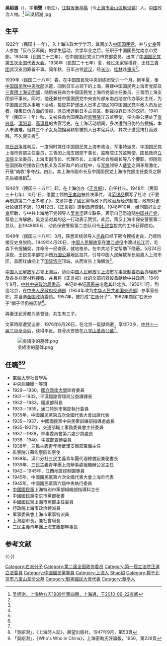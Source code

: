 {{Infobox Officeholder
|姓名=吳紹澍
|圖像=File:吳紹澍.jpg
|圖像大小=200px
|圖像說明=  
|字    =字雨聲
|號    = 
|別名    = 
|出生日期 = 1906年？月？日
|出生地點 = {{QING}}
|逝世日期 = {{dda|1976|6|26|1906||}}
|逝世地點 = {{PRC}}[[北京市|北京市]]
|死因    = 
|墓地    = 
|籍貫    =[[江蘇省|江蘇省]][[華亭縣|華亭縣]]
|政黨    = {{KMT}}<br>{{CPC}}（1948年－，秘密協助）
|religion = [[基督教|基督教]]
|parents  = 
|配偶   = 沈潤芳
|伴侶    = 
|relatives  =  
|children  =  
|著作    = 
|past    = 
}}
'''吳紹澍'''（{{bd|1906年||1976年|6月26日}}），字'''雨聲'''（雨生），[[江蘇省|江蘇省]][[華亭縣|華亭縣]]（今[[上海市|上海市]][[金山区_(上海市)|金山区]][[枫泾镇|枫泾镇]]）人。[[中國|中国]]政治人物。<ref name=sht>[http://www.shtong.gov.cn/newsite/node2/node70393/node70403/node72566/node72686/userobject1ai82640.html 吴绍澍，上海地方志1989年第四期，上海通，于2013-06-22查阅]</ref>
[[File:吳紹澍.jpg|thumb]]

==生平==
1922年（民国十一年），入上海法政大学学习，其间加入[[中国国民党|中国国民党]]，并与[[史良|史良]]等人参加「反帝反军阀」的学生运动。大学毕业之后，任职于中国国民党南京市党部。1934年（民国二十三年），任中国国民党汉口市党部委员，出席了[[中国国民党第五次全国代表大会|中国国民党第五次全国代表大会]]。1938年（民国二十七年）夏，经过[[朱家骅|朱家骅]]推荐，出任[[三青团|三青团]]武汉支团筹备干事。同年秋，日军占领[[武汉|武汉]]，经[[长沙|长沙]]、[[桂林|桂林]]赴[[重庆|重庆]]<ref name=sht/>。

1939年（民国二十八年）春，在中国国民党中央训练团受训一个月。同年夏，奉[[中国国民党中央党部|中国国民党中央党部]]派遣，回到日军占领下的上海，筹建中国国民党上海市党部及[[三民主義青年團上海支團部|三青团上海支团部]]，随后被任命为中国国民党上海市党部主任委员、三青团上海支团部干事长。同时，他还兼任中国国民党中央宣传部东南战地宣传办事处主任，为中国国民党从事地下活动，接应并护送出入日本占领区的中国国民党军政人员及记者，搜集日伪方面的情报，派员渗透到日本占领区，制裁投靠日本的汉奸。1941年（民国三十年）秋，又被任命为国民政府[[监察院|监察院]]江苏监察使，任内秉公惩处了[[宜兴县|宜兴县]]、[[溧阳县|溧阳县]]、[[高淳县|高淳县]]的贪官污吏。在上海活动期间，多次遭到日伪特务搜捕，本人未遇难，但其三个子女及胞姐吴颖彰被抓入日本宪兵队，其次子遭受拷打而致残，不久便夭折<ref name=sht/>。

[[抗日战争|抗日战争]]胜利后，一度同时兼任中国国民党上海市政治、军事特派员，中国国民党上海市党部主任委员，三青团上海支团部干事长，监察院江苏监察使，国民政府[[立法院|立法院]]立法委员，上海市副市长、代理市长，上海市社会局局长等八个要职。但随后在国民政府接收日伪机关及汉奸敌产的过程中，与[[军统|军统]]领导人[[戴笠|戴笠]]之间矛盾激化，开展“劫收”争夺战。由此，其上海市副市长及中国国民党上海市党部主任委员之职先后被撤销<ref name=sht/>。

1946年（民国三十五年）起，在上海创办《[[正言报|正言报]]》，自任社长。1948年（民国三十七年）10月1日，借罢工领袖[[王孝和|王孝和]]被处决事件，请[[范锡品|范锡品]]撰写了社论《不要再制造第二个王孝和了》，文章抨击了國民黨執政下的政治及经济制度，政府对该社论极其不满，10月12日，《正言报》遭到政府查封。1948年10月，经同窗好友[[史良|史良]]帮助，与中共上海地下党领导人[[吴克坚|吴克坚]]建立联系，表示自己愿追随[[中国共产党|中国共产党]]，帮助上海解放。吴克坚对其的这一行动表示赞赏。此后，策反上海市保安警察第二总队，到1948年5月，动员保安警察第二总队司令[[王锐含|王锐含]]投共的工作获得成功。<p>1949年（民国三十八年）3月，获悉军统领导人[[毛森|毛森]]已经下密令搜捕史良，乃冒险接应史良脱险。1949年4月20日，[[中国人民解放军|中国人民解放军]]在[[渡江战役|渡江战役]]中渡过[[长江|长江]]后，毛森下令搜捕吳，并命令一经查获，就地格杀。在中共地下党帮助下隐蔽。5月24日深夜，王锐含率部在沪西[[万国公墓|万国公墓]]地区投共，引导中国人民解放军长驱直入上海市区，首面红旗插上了[[国际饭店|国际饭店]]顶端，从而宣告上海解放<ref name=sht/>。<p>

[[中国人民解放军|中国人民解放军]]占领上海后，协助[[中国人民解放军上海市军事管制委员会|中国人民解放军上海市军事管制委员会]]办理敌产及各类档案材料接收，并且将《正言报》社的全部机器设备献给中共政府。1949年9月，[[中共中央政治局委员|中共中央政治局委员]]、书记处书记[[周恩来|周恩来]]电邀其赴北京。1950年1月，到达北京，在[[中央人民政府交通部|中央人民政府交通部]]（1954年改为[[中华人民共和国交通部|中华人民共和国交通部]]）参事室任职，并当选[[全国政协|全国政协]]委员。1957年，被打成“[[右派|右派]]分子”，1962年摘除“右派分子”帽子但仍被囚禁<ref name=sht/>。

與妻沈润芳都为基督徒，共生有三子。 

文革時期遭受迫害，1976年6月26日，在北京一監獄病逝，享年70岁。[[中共十一届三中全会|中共十一届三中全会]]后，获得平反。其骨灰安放在[[八宝山革命公墓|八宝山革命公墓]]<ref name=sht/>。

[[File:吳紹澍的墓碑.png|thumb]]

== 任職<ref>「吳紹澍」，《上海時人誌》，展望出版社，1947年9月，第53頁</ref><ref>「吳紹澍」，《Who's Who in China》，上海密勒氏評論報，1950，第228頁</ref> ==
* [[東吳大學|東吳大學]]社會學系
* 中央訓練團一等班
* 1929－1930，[[國立曁南大學|國立曁南大學]]訓育委員
* 1931－1932，平漢鐵路管理局公益課課長
* 1932－1933，鐵道部科長
* 1933－1935，漢口特別市黨部執行委員
* 1935年，中國國民黨第五次全國代表大會出席代表
* 1935－1937，中國國民黨中央民衆訓練部指導處處長
* 1935-1937年，交通部職工事務委員會主任委員
* 1937－1938，軍事委員會第六處少將處長
* 1938－1940，中宣部宣傳委員
* 1938年，三民主義靑年團武漢支團部籌備主任
* 監察院江蘇監察區監察使
* 1938年，漢口分社三民主義青年團代理總書記兼秘書長
* 1939年，三民主義青年團上海辦事處組織辦公室主任
* 1942－1945年，江西地區控制園專員
* 1945年，中國國民黨第六次全國代表大會上海市代表
* 1945年，中國國民黨第六屆中央執行委員
* [[中國國民黨|中國國民黨]]上海特別市黨部組織部指導科主任
* 中國國民黨南京市黨部秘書
* 中國國民黨上海市黨部主任委員
* 行政院上海市政治特派員
* 軍事委員會上海市軍事特派員
* 上海副市長，兼社會局長
* 三民主義靑年團上海支團部幹事長

== 参考文献 ==
{{Reflist}}
{{-}}
{{第4屆中華民國訓政時期立法委員名單}}
{{中華民國第一屆立法委員}}
{{1949年聲明脫離國民黨政治人物名單}}
{{DEFAULTSORT:Wu吴}}
[[Category:右派分子|Category:右派分子]]
[[Category:第二届全国政协委员|Category:第二届全国政协委员]]
[[Category:第一屆立法院正選立法委員|Category:第一屆立法院正選立法委員]]
[[Category:中國國民黨黨員|Category:中國國民黨黨員]]
[[Category:上海人|Category:上海人]]
[[Category:吴姓|Shao紹]]
[[Category:葬于北京市八宝山革命公墓|Category:葬于北京市八宝山革命公墓]]
[[Category:制憲國民大會代表|Category:制憲國民大會代表]]
[[Category:華亭人|Category:華亭人]]